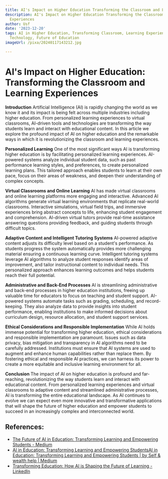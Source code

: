 ```yaml
---
title: AI's Impact on Higher Education Transforming the Classroom and Learning Experiences
description: AI's Impact on Higher Education Transforming the Classroom and Learning
  Experiences
author: Usf
date: '2023-12-20'
tags: AI in Higher Education, Transforming Classroom, Learning Experiences, Educational
  Technology, Future of Education
imageUrl: /pixa/20240117143212.jpg

---
```

#  AI's Impact on Higher Education: Transforming  the Classroom and  Learning  Experiences

**Introduction**
Artificial Intelligence (AI) is rapidly changing the world  as we  know it and its impact is being felt across multiple  industries including higher education. From personalized learning experiences  to virtual classrooms, AI-driven tools and technologies are transforming  the way students learn and interact  with educational content. In this article we explore the profound impact of AI on higher education and the remarkable ways in which it is revolutionizing the classroom and learning experiences.

**Personalized Learning**
One of the most significant  ways AI is transforming higher education is by facilitating personalized  learning experiences. AI-powered systems analyze  individual student  data, such as past performance learning styles, and preferences, to create personalized  learning plans.  This  tailored approach enables students to learn at  their own pace, focus on their areas of weakness, and deepen their understanding of complex  concepts.

**Virtual Classrooms and Online Learning**
AI has made virtual classrooms and online learning platforms more engaging and interactive. Advanced AI algorithms generate virtual learning environments that replicate real-world classrooms. Interactive simulations,  virtual field trips, and immersive experiences bring abstract  concepts to life, enhancing  student engagement and comprehension.  AI-driven virtual tutors  provide real-time assistance answering questions providing feedback, and guiding students  through difficult topics.

**Adaptive Content and Intelligent  Tutoring Systems**
AI-powered adaptive content adjusts its difficulty level based on a student's performance. As students  progress the system automatically provides more challenging material ensuring a continuous  learning curve.  Intelligent tutoring systems leverage AI algorithms to analyze student responses identify areas of improvement, and tailor  instructional content to individual needs. This personalized approach enhances learning outcomes and helps students reach their full potential.

**Administrative and Back-End Processes**
AI is streamlining administrative  and  back-end processes in higher education institutions,  freeing up valuable time for educators to focus on teaching and student support. AI-powered systems automate tasks such as grading, scheduling, and record-keeping.  They also analyze data to provide insights into student performance,  enabling institutions to make informed decisions about curriculum  design, resource allocation, and student support services.

**Ethical  Considerations and Responsible Implementation**
While AI holds immense potential for  transforming higher education, ethical considerations and responsible implementation  are paramount. Issues such as data privacy, bias mitigation and transparency in AI algorithms need to be carefully addressed.  Institutions must ensure that AI systems are used to augment and  enhance human capabilities rather than replace them. By  fostering ethical and responsible AI practices,  we can harness its power to create a more equitable and  inclusive learning environment for all.

**Conclusion**
The impact of AI on higher education is profound and far-reaching, revolutionizing the way students learn and interact with educational content. From personalized learning experiences and virtual classrooms to adaptive content and streamlined administrative processes, AI is  transforming the entire educational landscape. As AI  continues to evolve we can expect even more  innovative and transformative applications that will  shape the future of higher education and empower students to succeed in an increasingly complex and interconnected world.

## References:
- [The Future of AI in Education: Transforming Learning and Empowering Students - Medium](https://medium.com/@sakibssi/the-future-of-ai-in-education-transforming-learning-and-empowering-students-7e390e8d0420)
- [AI in Education: Transforming Learning and Empowering StudentsAI in Education: Transforming Learning and Empowering Students | by Self & wealth help | Medium](https://medium.com/@sk0197711/ai-in-education-transforming-learning-and-empowering-studentsai-in-education-transforming-ba607a66a0ae)
- [Transforming Education: How AI is Shaping the Future of Learning - LinkedIn](https://www.linkedin.com/pulse/transforming-education-how-ai-shaping-future-learning-zy6qf)
